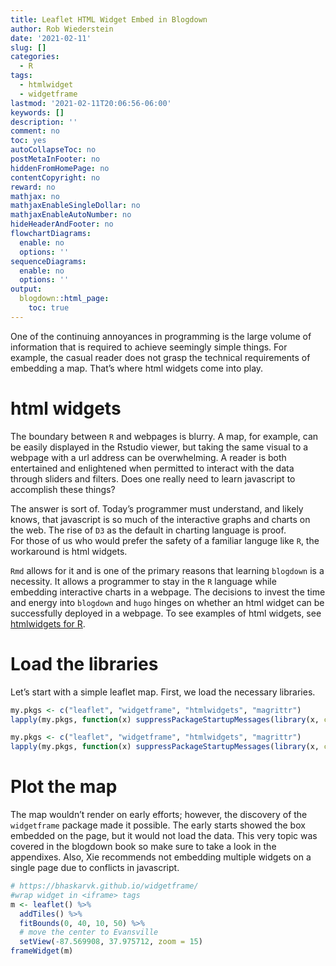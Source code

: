 ```yaml
---
title: Leaflet HTML Widget Embed in Blogdown
author: Rob Wiederstein
date: '2021-02-11'
slug: []
categories:
  - R
tags:
  - htmlwidget
  - widgetframe
lastmod: '2021-02-11T20:06:56-06:00'
keywords: []
description: ''
comment: no
toc: yes
autoCollapseToc: no
postMetaInFooter: no
hiddenFromHomePage: no
contentCopyright: no
reward: no
mathjax: no
mathjaxEnableSingleDollar: no
mathjaxEnableAutoNumber: no
hideHeaderAndFooter: no
flowchartDiagrams:
  enable: no
  options: ''
sequenceDiagrams:
  enable: no
  options: ''
output:
  blogdown::html_page:
    toc: true
---
```


One of the continuing annoyances in programming is the large volume of information that is required to achieve seemingly simple things.  For example, the casual reader does not grasp the technical requirements of embedding a map. That's where html widgets come into play.

# html widgets

The boundary between `R` and webpages is blurry.  A map, for example, can be easily displayed in the Rstudio viewer, but taking the same visual to a webpage with a url address can be overwhelming. A reader is both entertained and enlightened when permitted to interact with the data through sliders and filters. Does one really need to learn javascript to accomplish these things?

The answer is sort of.  Today's programmer must understand, and likely knows, that javascript is so much of the interactive graphs and charts on the web.  The rise of `D3` as the default in charting language is proof.  
For those of us who would prefer the safety of a familiar languge like `R`, the workaround is html widgets.  

`Rmd` allows for it and is one of the primary reasons that learning `blogdown` is a necessity.  It allows a programmer to stay in the `R` language while embedding interactive charts in a webpage. The decisions to invest the time and energy into `blogdown` and `hugo` hinges on whether an html widget can be successfully deployed in a webpage. To see examples of html widgets, see [htmlwidgets for R](http://www.htmlwidgets.org).

# Load the libraries

Let's start with a simple leaflet map.  First, we load the necessary libraries.

```r
my.pkgs <- c("leaflet", "widgetframe", "htmlwidgets", "magrittr")
lapply(my.pkgs, function(x) suppressPackageStartupMessages(library(x, character.only = T)))
```

```r
my.pkgs <- c("leaflet", "widgetframe", "htmlwidgets", "magrittr")
lapply(my.pkgs, function(x) suppressPackageStartupMessages(library(x, character.only = T)))
```

# Plot the map

The map wouldn't render on early efforts; however, the discovery of the `widgetframe` package made it possible.  The early starts showed the box embedded on the page, but it would not load the data.  This very topic was covered in the blogdown book so make sure to take a look in the appendixes. Also, Xie recommends not embedding multiple widgets on a single page due to conflicts in javascript.



```r
# https://bhaskarvk.github.io/widgetframe/
#wrap widget in <iframe> tags
m <- leaflet() %>% 
  addTiles() %>% 
  fitBounds(0, 40, 10, 50) %>%
  # move the center to Evansville
  setView(-87.569908, 37.975712, zoom = 15)
frameWidget(m)
```


